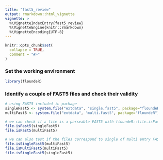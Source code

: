 ```yaml
---
title: "fast5_review"
output: rmarkdown::html_vignette
vignette: >
  %\VignetteIndexEntry{fast5_review}
  %\VignetteEngine{knitr::rmarkdown}
  %\VignetteEncoding{UTF-8}
---
```


```r
knitr::opts_chunk$set(
  collapse = TRUE,
  comment = "#>"
)
```

### Set the working environment

```r
library(floundeR)
```

### Identify a couple of FAST5 files and check their validity

```r
# using FAST5 included in package
singleFast5 <- system.file("extdata", "single.fast5", package="floundeR")
multiFast5 <- system.file("extdata", "multi.fast5", package="floundeR")

# we can check if a file is a parseable FAST5 with floundeR::file.isFast5
file.isFast5(singleFast5)
file.isFast5(multiFast5)

# we can also test if the files correspond to single of multi entry FAST5s
file.isSingleFast5(multiFast5)
file.isMultiFast5(multiFast5)
file.isSingleFast5(singleFast5)
```
